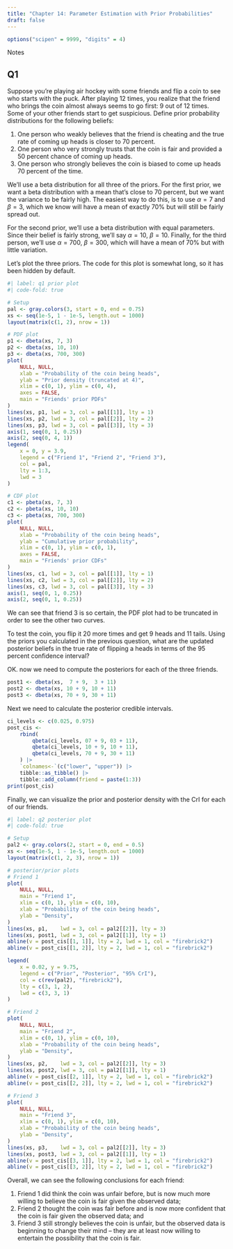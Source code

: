 ```yaml
---
title: "Chapter 14: Parameter Estimation with Prior Probabilities"
draft: false
---
```


```r
options("scipen" = 9999, "digits" = 4)
```

Notes

## Q1

::: {.callout-note appearance="simple"}

Suppose you're playing air hockey with some friends and flip a coin to see who
starts with the puck. After playing 12 times, you realize that the friend who
brings the coin almost always seems to go first: 9 out of 12 times. Some of your
other friends start to get suspicious. Define prior probability distributions
for the following beliefs:

1. One person who weakly believes that the friend is cheating and the true
rate of coming up heads is closer to 70 percent.
1. One person who very strongly trusts that the coin is fair and provided a
50 percent chance of coming up heads.
1. One person who strongly believes the coin is biased to come up heads 70
percent of the time.

:::

We'll use a beta distribution for all three of the priors. For the first
prior, we want a beta distribution with a mean that's close to 70 percent,
but we want the variance to be fairly high. The easiest way to do this, is
to use $\alpha = 7$ and $\beta = 3$, which we know will have a mean of exactly
$70\%$ but will still be fairly spread out.

For the second prior, we'll use a beta distribution with equal parameters. Since
their belief is fairly strong, we'll say $\alpha = 10$, $\beta = 10$. Finally,
for the third person, we'll use $\alpha = 700$, $\beta = 300$, which will have a
mean of $70\%$ but with little variation.

Let's plot the three priors. The code for this plot is somewhat long, so it
has been hidden by default.

```r
#| label: q1 prior plot
#| code-fold: true

# Setup
pal <- gray.colors(3, start = 0, end = 0.75)
xs <- seq(1e-5, 1 - 1e-5, length.out = 1000)
layout(matrix(c(1, 2), nrow = 1))

# PDF plot
p1 <- dbeta(xs, 7, 3)
p2 <- dbeta(xs, 10, 10)
p3 <- dbeta(xs, 700, 300)
plot(
	NULL, NULL,
	xlab = "Probability of the coin being heads",
	ylab = "Prior density (truncated at 4)",
	xlim = c(0, 1), ylim = c(0, 4),
	axes = FALSE,
	main = "Friends' prior PDFs"
)
lines(xs, p1, lwd = 3, col = pal[[1]], lty = 1)
lines(xs, p2, lwd = 3, col = pal[[2]], lty = 2)
lines(xs, p3, lwd = 3, col = pal[[3]], lty = 3)
axis(1, seq(0, 1, 0.25))
axis(2, seq(0, 4, 1))
legend(
	x = 0, y = 3.9,
	legend = c("Friend 1", "Friend 2", "Friend 3"),
	col = pal,
	lty = 1:3,
	lwd = 3
)

# CDF plot
c1 <- pbeta(xs, 7, 3)
c2 <- pbeta(xs, 10, 10)
c3 <- pbeta(xs, 700, 300)
plot(
	NULL, NULL,
	xlab = "Probability of the coin being heads",
	ylab = "Cumulative prior probability",
	xlim = c(0, 1), ylim = c(0, 1),
	axes = FALSE,
	main = "Friends' prior CDFs"
)
lines(xs, c1, lwd = 3, col = pal[[1]], lty = 1)
lines(xs, c2, lwd = 3, col = pal[[2]], lty = 2)
lines(xs, c3, lwd = 3, col = pal[[3]], lty = 3)
axis(1, seq(0, 1, 0.25))
axis(2, seq(0, 1, 0.25))
```

We can see that friend 3 is so certain, the PDF plot had to be truncated in
order to see the other two curves.

::: {.callout-note appearance="simple"}

To test the coin, you flip it 20 more times and get 9 heads and 11 tails. Using
the priors you calculated in the previous question, what are the updated
posterior beliefs in the true rate of flipping a heads in terms of the 95
percent confidence interval?

:::

OK. now we need to compute the posteriors for each of the three friends.

```r
post1 <- dbeta(xs,  7 + 9,  3 + 11)
post2 <- dbeta(xs, 10 + 9, 10 + 11)
post3 <- dbeta(xs, 70 + 9, 30 + 11) 
```

Next we need to calculate the posterior credible intervals.

```r
ci_levels <- c(0.025, 0.975)
post_cis <-
	rbind(
		qbeta(ci_levels, 07 + 9, 03 + 11),
		qbeta(ci_levels, 10 + 9, 10 + 11),
		qbeta(ci_levels, 70 + 9, 30 + 11)
	) |>
	`colnames<-`(c("lower", "upper")) |>
	tibble::as_tibble() |>
	tibble::add_column(friend = paste(1:3))
print(post_cis)
```

Finally, we can visualize the prior and posterior density with the CrI for
each of our friends.

```r
#| label: q2 posterior plot
#| code-fold: true

# Setup
pal2 <- gray.colors(2, start = 0, end = 0.5)
xs <- seq(1e-5, 1 - 1e-5, length.out = 1000)
layout(matrix(c(1, 2, 3), nrow = 1))

# posterior/prior plots
# Friend 1
plot(
	NULL, NULL,
	main = "Friend 1",
	xlim = c(0, 1), ylim = c(0, 10),
	xlab = "Probability of the coin being heads",
	ylab = "Density",
)
lines(xs, p1,    lwd = 3, col = pal2[[2]], lty = 3)
lines(xs, post1, lwd = 3, col = pal2[[1]], lty = 1)
abline(v = post_cis[[1, 1]], lty = 2, lwd = 1, col = "firebrick2")
abline(v = post_cis[[1, 2]], lty = 2, lwd = 1, col = "firebrick2")

legend(
	x = 0.02, y = 9.75,
	legend = c("Prior", "Posterior", "95% CrI"),
	col = c(rev(pal2), "firebrick2"),
	lty = c(3, 1, 2),
	lwd = c(3, 3, 1)
)

# Friend 2
plot(
	NULL, NULL,
	main = "Friend 2",
	xlim = c(0, 1), ylim = c(0, 10),
	xlab = "Probability of the coin being heads",
	ylab = "Density",
)
lines(xs, p2,    lwd = 3, col = pal2[[2]], lty = 3)
lines(xs, post2, lwd = 3, col = pal2[[1]], lty = 1)
abline(v = post_cis[[2, 1]], lty = 2, lwd = 1, col = "firebrick2")
abline(v = post_cis[[2, 2]], lty = 2, lwd = 1, col = "firebrick2")

# Friend 3
plot(
	NULL, NULL,
	main = "Friend 3",
	xlim = c(0, 1), ylim = c(0, 10),
	xlab = "Probability of the coin being heads",
	ylab = "Density",
)
lines(xs, p3,    lwd = 3, col = pal2[[2]], lty = 3)
lines(xs, post3, lwd = 3, col = pal2[[1]], lty = 1)
abline(v = post_cis[[3, 1]], lty = 2, lwd = 1, col = "firebrick2")
abline(v = post_cis[[3, 2]], lty = 2, lwd = 1, col = "firebrick2")
```

Overall, we can see the following conclusions for each friend:

1. Friend 1 did think the coin was unfair before, but is now much more willing
to believe the coin is fair given the observed data;
1. Friend 2 thought the coin was fair before and is now more confident that
the coin is fair given the observed data; and
1. Friend 3 still strongly believes the coin is unfair, but the observed data
is beginning to change their mind -- they are at least now willing to entertain
the possibility that the coin is fair.

<!-- END OF FILE -->

